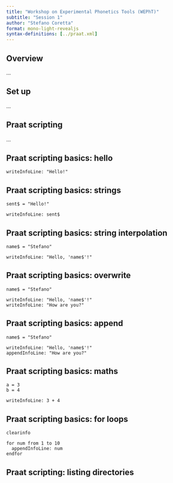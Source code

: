 ```yaml
---
title: "Workshop on Experimental Phonetics Tools (WEPhT)"
subtitle: "Session 1"
author: "Stefano Coretta"
format: mono-light-revealjs
syntax-definitions: [../praat.xml]
---
```


## Overview

...

## Set up

...

## Praat scripting

...

## Praat scripting basics: hello

```praat
writeInfoLine: "Hello!"
```

## Praat scripting basics: strings

```praat
sent$ = "Hello!"

writeInfoLine: sent$
```


## Praat scripting basics: string interpolation

```praat
name$ = "Stefano"

writeInfoLine: "Hello, 'name$'!"
```

## Praat scripting basics: overwrite

```praat
name$ = "Stefano"

writeInfoLine: "Hello, 'name$'!"
writeInfoLine: "How are you?"
```

## Praat scripting basics: append

```praat
name$ = "Stefano"

writeInfoLine: "Hello, 'name$'!"
appendInfoLine: "How are you?"
```

## Praat scripting basics: maths

```praat
a = 3
b = 4

writeInfoLine: 3 + 4
```

## Praat scripting basics: for loops

```praat
clearinfo

for num from 1 to 10
  appendInfoLine: num
endfor
```

## Praat scripting: listing directories

```praat

```